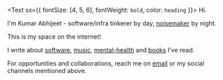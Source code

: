 <Text sx={{ fontSize: [4, 5, 6], fontWeight: `bold`, color: `heading` }}>
  Hi.
</Text>

I'm Kumar Abhijeet - software/infra tinkerer by day, [noisemaker](https://linktr.ee/ahemcholic) by night.

This is my space on the internet!

I write about [software](/tags/software), [music](/tags/music), [mental-health](/tags/mental-health) and [books](/tags/book-notes) I've read.

For opportunities and collaborations, reach me on [email](mailto:kumarabhijeet1202@gmail.com) or my social channels mentioned above.
